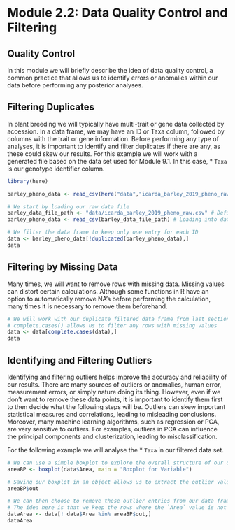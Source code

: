 # Module 2.2: Data Quality Control and Filtering

## Quality Control

In this module we will briefly describe the idea of data quality control, a common practice that allows us to identify errors or anomalies within our data before performing any posterior analyses.

## Filtering Duplicates

In plant breeding we will typically have multi-trait or gene data collected by accession. In a data frame, we may have an ID or Taxa column, followed by columns with the trait or gene information. Before performing any type of analyses, it is important to identify and filter duplicates if there are any, as these could skew our results. For this example we will work with a generated file based on the data set used for Module 9.1. In this case, \* `Taxa` is our genotype identifier column.

```r
library(here)
```

```r
barley_pheno_data <- read_csv(here("data","icarda_barley_2019_pheno_raw.csv")) # Loading into data frame
```

```r
# We start by loading our raw data file
barley_data_file_path <- "data/icarda_barley_2019_pheno_raw.csv" # Defining our file path
barley_pheno_data <- read_csv(barley_data_file_path) # Loading into data frame
```

```r
# We filter the data frame to keep only one entry for each ID
data <- barley_pheno_data[!duplicated(barley_pheno_data),]
data
```

## Filtering by Missing Data

Many times, we will want to remove rows with missing data. Missing values can distort certain calculations. Although some functions in R have an option to automatically remove NA's before performing the calculation, many times it is necessary to remove them beforehand.

```r
# We will work with our duplicate filtered data frame from last section.
# complete.cases() allows us to filter any rows with missing values
data <- data[complete.cases(data),]
data
```

## Identifying and Filtering Outliers

Identifying and filtering outliers helps improve the accuracy and reliability of our results. There are many sources of outliers or anomalies, human error, measurement errors, or simply nature doing its thing. However, even if we don't want to remove these data points, it is important to identify them first to then decide what the following steps will be. Outliers can skew important statistical measures and correlations, leading to misleading conclusions. Moreover, many machine learning algorithms, such as regression or PCA, are very sensitive to outliers. For examples, outliers in PCA can influence the principal components and clusterization, leading to misclassification.

For the following example we will analyse the \* `Taxa` in our filtered data set.

```r
# We can use a simple boxplot to explore the overall structure of our data and identify outliers
areaBP <- boxplot(data$Area, main = "Boxplot for Variable")

# Saving our boxplot in an object allows us to extract the outlier values as a vector
areaBP$out

# We can then choose to remove these outlier entries from our data frame
# The idea here is that we keep the rows where the `Area` value is not in our outliers vector
dataArea <- data[! data$Area %in% areaBP$out,]
dataArea
```
